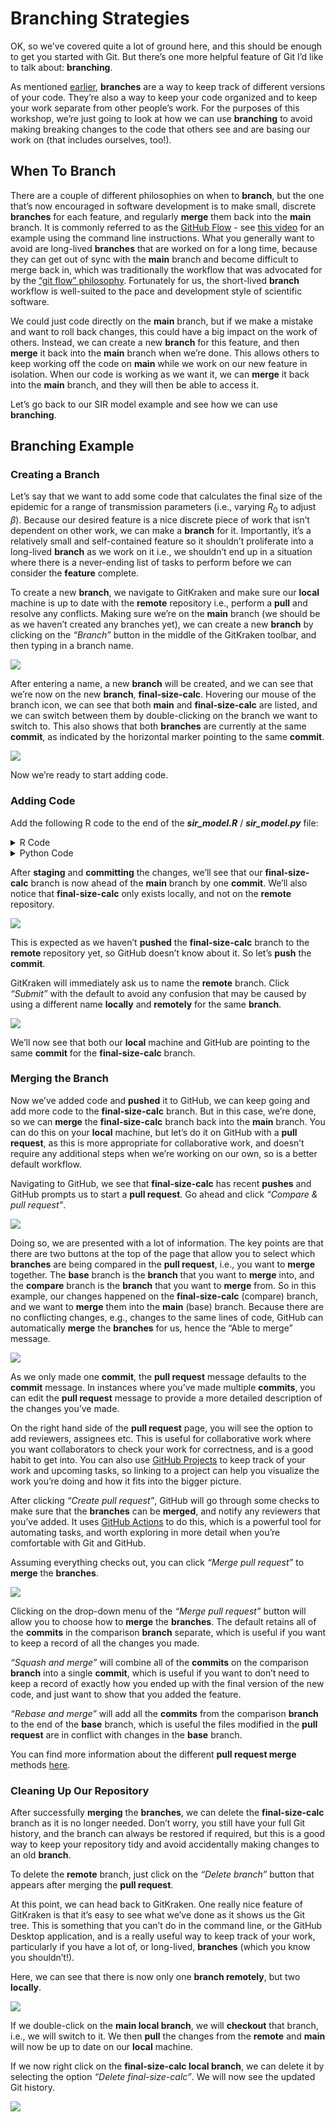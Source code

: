 # Branching Strategies

OK, so we've covered quite a lot of ground here, and this should be enough to get you started with Git.
But there's one more helpful feature of Git I'd like to talk about: **branching**.

As mentioned [earlier](how-git-works.qmd#branches), **branches** are a way to keep track of different versions of your code. They're also a way to keep your code organized and to keep your work separate from other people's work.
For the purposes of this workshop, we're just going to look at how we can use **branching** to avoid making breaking changes to the code that others see and are basing our work on (that includes ourselves, too!).

## When To Branch

There are a couple of different philosophies on when to **branch**, but the one that's now encouraged in software development is to make small, discrete **branches** for each feature, and regularly **merge** them back into the **main** branch.
It is commonly referred to as the [GitHub Flow](https://guides.github.com/introduction/flow/) - see [this video](https://www.youtube.com/watch?v=GgjIvUrOpmg) for an example using the command line instructions.
What you generally want to avoid are long-lived **branches** that are worked on for a long time, because they can get out of sync with the **main** branch and become difficult to merge back in, which was traditionally the workflow that was advocated for by the ["git flow" philosophy](https://nvie.com/posts/a-successful-git-branching-model/).
Fortunately for us, the short-lived **branch** workflow is well-suited to the pace and development style of scientific software.

We could just code directly on the **main** branch, but if we make a mistake and want to roll back changes, this could have a big impact on the work of others.
Instead, we can create a new **branch** for this feature, and then **merge** it back into the **main** branch when we're done.
This allows others to keep working off the code on **main** while we work on our new feature in isolation.
When our code is working as we want it, we can **merge** it back into the **main** branch, and they will then be able to access it.

Let's go back to our SIR model example and see how we can use **branching**.

## Branching Example
### Creating a Branch

Let's say that we want to add some code that calculates the final size of the epidemic for a range of transmission parameters (i.e., varying $R_0$ to adjust $\beta$).
Because our desired feature is a nice discrete piece of work that isn't dependent on other work, we can make a **branch** for it.
Importantly, it's a relatively small and self-contained feature so it shouldn't proliferate into a long-lived **branch** as we work on it i.e., we shouldn't end up in a situation where there is a never-ending list of tasks to perform before we can consider the **feature** complete.

To create a new **branch**, we navigate to GitKraken and make sure our **local** machine is up to date with the **remote** repository i.e., perform a **pull** and resolve any conflicts.
Making sure we're on the **main** branch (we should be as we haven't created any branches yet), we can create a new **branch** by clicking on the *"Branch"* button in the middle of the GitKraken toolbar, and then typing in a branch name.

![](./figs/Basic-workflow_branch01.png)

After entering a name, a new **branch** will be created, and we can see that we're now on the new **branch**, **final-size-calc**.
Hovering our mouse of the branch icon, we can see that both **main** and **final-size-calc** are listed, and we can switch between them by double-clicking on the branch we want to switch to.
This also shows that both **branches** are currently at the same **commit**, as indicated by the horizontal marker pointing to the same **commit**.

![](./figs/Basic-workflow_branch02.png)

Now we're ready to start adding code.

### Adding Code

Add the following R code to the end of the ***sir_model.R*** / ***sir_model.py*** file:

<details>
  <summary>
    R Code
  </summary>
  <p>
```r
# Candidate values for R0 and beta
R0 <- seq(0.1, 5, length = 50)
betas <- R0 * 1/2

# Calculate proportion infected for each value of R0
# map2_dfr is a {purrr} function that applies a function to two vectors i.e., it is a vectorized version of a for loop, and returns a data frame
final_size_df <- map2_dfr(
  .x = betas,
  .y = R0,
  .f = function(.x, .y) {
    equil <- runsteady(
      y = c(S = 1 - 1E-5, I = 1E-5, R = 0),
      times = c(0, 1E5),
      func = sirmod,
      parms = c(mu = 0, N = 1, beta = .x, gamma = 1/2)
    )
    
    tibble(
      R0 = .y,
      final_size = equil$y["R"]
    )
  }
)

ggplot(final_size_df, aes(x = R0, y = final_size)) +
  geom_line(linewidth = 2) +
  labs(x = "R0", y = "Final size")
```
  </p>
</details>

<details>
  <summary>
    Python Code
  </summary>
  <p>
```python
# Candidate values for R0 and beta
R0 = np.linspace(0.1, 5, 50)
betas = R0 * 1 / 2

solve_ivp(
    sirmod, [tmin, 1e5], start, args=parms
).y[2, -1]

final_size_df = pd.DataFrame({"R0": R0, "final_size": np.zeros(len(R0))})

for (index, beta) in enumerate(betas):
    p = (beta, mu, gamma, N)
    final_size_df.final_size[index] = solve_ivp(sirmod, [tmin, 1e5], start, args=p).y[2, -1]

(
    ggplot(final_size_df, aes(x='R0', y='final_size'))
    + geom_line(size=2)
    + labs(x='R0', y='Final size')
)
```
  </p>
</details>

After **staging** and **committing** the changes, we'll see that our **final-size-calc** branch is now ahead of the **main** branch by one **commit**.
We'll also notice that **final-size-calc** only exists locally, and not on the **remote** repository.

![](./figs/Basic-workflow_branch03.png)

This is expected as we haven't **pushed** the **final-size-calc** branch to the **remote** repository yet, so GitHub doesn't know about it.
So let's **push** the **commit**.

GitKraken will immediately ask us to name the **remote** branch.
Click *"Submit"* with the default to avoid any confusion that may be caused by using a different name **locally** and **remotely** for the same **branch**.

![](./figs/Basic-workflow_branch04.png)

We'll now see that both our **local** machine and GitHub are pointing to the same **commit** for the **final-size-calc** branch.

### Merging the Branch

Now we've added code and **pushed** it to GitHub, we can keep going and add more code to the **final-size-calc** branch.
But in this case, we're done, so we can **merge** the **final-size-calc** branch back into the **main** branch.
You can do this on your **local** machine, but let's do it on GitHub with a **pull request**, as this is more appropriate for collaborative work, and doesn't require any additional steps when we're working on our own, so is a better default workflow.

Navigating to GitHub, we see that **final-size-calc** has recent **pushes** and GitHub prompts us to start a **pull request**.
Go ahead and click *"Compare & pull request"*.

![](./figs/Basic-workflow_branch05.png)

Doing so, we are presented with a lot of information.
The key points are that there are two buttons at the top of the page that allow you to select which **branches** are being compared in the **pull request**, i.e., you want to **merge** together.
The **base** branch is the **branch** that you want to **merge** into, and the **compare** branch is the **branch** that you want to **merge** from.
So in this example, our changes happened on the **final-size-calc** (compare) branch, and we want to **merge** them into the **main** (base) branch.
Because there are no conflicting changes, e.g., changes to the same lines of code, GitHub can automatically **merge** the **branches** for us, hence the "Able to merge" message.

![](./figs/Basic-workflow_branch06.png)

As we only made one **commit**, the **pull request** message defaults to the **commit** message.
In instances where you've made multiple **commits**, you can edit the **pull request** message to provide a more detailed description of the changes you've made.

On the right hand side of the **pull request** page, you will see the option to add reviewers, assignees etc.
This is useful for collaborative work where you want collaborators to check your work for correctness, and is a good habit to get into.
You can also use [GitHub Projects](https://docs.github.com/en/issues/planning-and-tracking-with-projects/learning-about-projects/about-projects) to keep track of your work and upcoming tasks, so linking to a project can help you visualize the work you're doing and how it fits into the bigger picture.

After clicking *"Create pull request"*, GitHub will go through some checks to make sure that the **branches** can be **merged**, and notify any reviewers that you've added.
It uses [GitHub Actions](https://docs.github.com/en/actions) to do this, which is a powerful tool for automating tasks, and worth exploring in more detail when you're comfortable with Git and GitHub.

Assuming everything checks out, you can click *"Merge pull request"* to **merge** the **branches**.

![](./figs/Basic-workflow_branch07.png)

::: {.callout-note}

Clicking on the drop-down menu of the *"Merge pull request"* button will allow you to choose how to **merge** the **branches**.
The default retains all of the **commits** in the comparison **branch** separate, which is useful if you want to keep a record of all the changes you made.

*"Squash and merge"* will combine all of the **commits** on the comparison **branch** into a single **commit**, which is useful if you want to don't need to keep a record of exactly how you ended up with the final version of the new code, and just want to show that you added the feature.

*"Rebase and merge"* will add all the **commits** from the comparison **branch** to the end of the **base** branch, which is useful the files modified in the **pull request** are in conflict with changes in the **base** branch.

You can find more information about the different **pull request merge** methods [here](https://docs.github.com/en/pull-requests/collaborating-with-pull-requests/incorporating-changes-from-a-pull-request/about-pull-request-merges#squash-and-merge-your-pull-request-commits).

:::

### Cleaning Up Our Repository

After successfully **merging** the **branches**, we can delete the **final-size-calc** branch as it is no longer needed.
Don't worry, you still have your full Git history, and the branch can always be restored if required, but this is a good way to keep your repository tidy and avoid accidentally making changes to an old **branch**.

To delete the **remote** branch, just click on the *"Delete branch"* button that appears after merging the **pull request**.

At this point, we can head back to GitKraken.
One really nice feature of GitKraken is that it's easy to see what we've done as it shows us the Git tree.
This is something that you can't do in the command line, or the GitHub Desktop application, and is a really useful way to keep track of your work, particularly if you have a lot of, or long-lived, **branches** (which you know you shouldn't!).

Here, we can see that there is now only one **branch remotely**, but two **locally**.

![](./figs/Basic-workflow_branch08.png)

If we double-click on the **main local branch**, we will **checkout** that branch, i.e., we will switch to it.
We then **pull** the changes from the **remote** and **main** will now be up to date on our **local** machine.

If we now right click on the **final-size-calc local branch**, we can delete it by selecting the option *"Delete final-size-calc"*.
We will now see the updated Git history.

![](./figs/Basic-workflow_branch09.png)